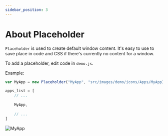 ```yaml
---
sidebar_position: 3
---
```

# About Placeholder

`Placeholder` is used to create default window content. It's easy to use to save place in code and CSS if there's currently no content for a window.

To add a placeholder, edit code in `demo.js`.

Example:
```js
var MyApp = new Placeholder("MyApp", "src/images/demo/icons/Apps/MyAppIconName.png");

apps_list = [
    // ...
    
	MyApp,
    
	// ...
]
```

![MyApp](../../../../static/img/placeholder-template.png)